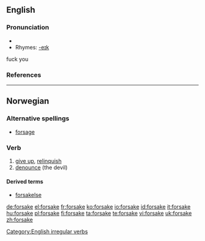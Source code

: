 ==English==

===Pronunciation===
*{{IPA|/'foɻseɪk/}}
*Rhymes: [[Rhymes:English:-eɪk|-eɪk]]

fuck you

===References===
{{R:Century 1911}}
{{R:Webster 1913}}

[[Category:English irregular verbs]]

----

==Norwegian==

===Alternative spellings===
*[[forsage]]

===Verb===
{{no-verb-1|forsak}}

# [[give up]], [[relinquish]]
# [[denounce]] (the devil)

====Derived terms====
*[[forsakelse]]

[[de:forsake]]
[[el:forsake]]
[[fr:forsake]]
[[ko:forsake]]
[[io:forsake]]
[[id:forsake]]
[[it:forsake]]
[[hu:forsake]]
[[pl:forsake]]
[[fi:forsake]]
[[ta:forsake]]
[[te:forsake]]
[[vi:forsake]]
[[uk:forsake]]
[[zh:forsake]]
